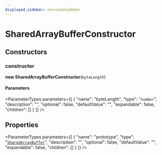 ```yaml
---
displayed_sidebar: servicesSidebar
---
```



# SharedArrayBufferConstructor

## Constructors

### constructor

**new SharedArrayBufferConstructor**(`byteLength`)

#### Parameters

<ParameterTypes parameters={[
  {
    "name": "byteLength",
    "type": "`number`",
    "description": "",
    "optional": false,
    "defaultValue": "",
    "expandable": false,
    "children": []
  }
]} />

## Properties

<ParameterTypes parameters={[
  {
    "name": "prototype",
    "type": "[`SharedArrayBuffer`](../index.md#sharedarraybuffer)",
    "description": "",
    "optional": false,
    "defaultValue": "",
    "expandable": false,
    "children": []
  }
]} />

